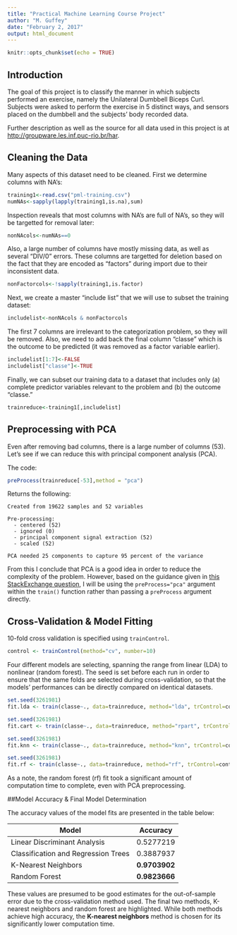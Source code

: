 ```yaml
---
title: "Practical Machine Learning Course Project"
author: "M. Guffey"
date: "February 2, 2017"
output: html_document
---
```


```r
knitr::opts_chunk$set(echo = TRUE)
```

## Introduction

The goal of this project is to classify the manner in which subjects performed an exercise, namely the Unilateral Dumbbell Biceps Curl. Subjects were asked to perform the exercise in 5 distinct ways, and sensors placed on the dumbbell and the subjects' body recorded data.

Further description as well as the source for all data used in this project is at <http://groupware.les.inf.puc-rio.br/har>.

## Cleaning the Data

Many aspects of this dataset need to be cleaned. First we determine columns with NA's:

```r
training1<-read.csv("pml-training.csv")
numNAs<-sapply(lapply(training1,is.na),sum)
```

Inspection reveals that most columns with NA's are full of NA's, so they will be targetted for removal later:

```r
nonNAcols<-numNAs==0
```

Also, a large number of columns have mostly missing data, as well as several "DIV/0" errors. These columns are targetted for deletion based on the fact that they are encoded as "factors" during import due to their inconsistent data.

```r
nonFactorcols<-!sapply(training1,is.factor)
```

Next, we create a master "include list" that we will use to subset the training dataset:

```r
includelist<-nonNAcols & nonFactorcols
```

The first 7 columns are irrelevant to the categorization problem, so they will be removed. Also, we need to add back the final column "classe" which is the outcome to be predicted (it was removed as a factor variable earlier).

```r
includelist[1:7]<-FALSE
includelist["classe"]<-TRUE
```

Finally, we can subset our training data to a dataset that includes only (a) complete predictor variables relevant to the problem and (b) the outcome "classe."

```r
trainreduce<-training1[,includelist]
```

## Preprocessing with PCA

Even after removing bad columns, there is a large number of columns (53). Let's see if we can reduce this with principal component analysis (PCA).

The code:
```r
preProcess(trainreduce[-53],method = "pca")
```

Returns the following:

~~~~
Created from 19622 samples and 52 variables

Pre-processing:
  - centered (52)
  - ignored (0)
  - principal component signal extraction (52)
  - scaled (52)

PCA needed 25 components to capture 95 percent of the variance
~~~~

From this I conclude that PCA is a good idea in order to reduce the complexity of the problem. However, based on the guidance given in [this StackExchange question](https://stats.stackexchange.com/questions/46216/pca-and-k-fold-cross-validation-in-caret-package-in-r), I will be using the `preProcess="pca"` argument within the `train()` function rather than passing a `preProcess` argument directly.

## Cross-Validation & Model Fitting

10-fold cross validation is specified using `trainControl`.

```r
control <- trainControl(method="cv", number=10)
```

Four different models are selecting, spanning the range from linear (LDA) to nonlinear (random forest). The seed is set before each run in order to ensure that the same folds are selected during cross-validation, so that the models' performances can be directly compared on identical datasets. 

```r
set.seed(3261981)
fit.lda <- train(classe~., data=trainreduce, method="lda", trControl=control, preProcess="pca")

set.seed(3261981)
fit.cart <- train(classe~., data=trainreduce, method="rpart", trControl=control, preProcess="pca")

set.seed(3261981)
fit.knn <- train(classe~., data=trainreduce, method="knn", trControl=control, preProcess="pca")

set.seed(3261981)
fit.rf <- train(classe~., data=trainreduce, method="rf", trControl=control, preProcess="pca")
```

As a note, the random forest (rf) fit took a significant amount of computation time to complete, even with PCA preprocessing. 

##Model Accuracy & Final Model Determination

The accuracy values of the model fits are presented in the table below:

| Model                               | Accuracy  |
|-------------------------------------|-----------|
| Linear Discriminant Analysis        | 0.5277219 |
| Classification and Regression Trees | 0.3887937 |
| K-Nearest Neighbors                 | **0.9703902** |
| Random Forest                       | **0.9823666** |

These values are presumed to be good estimates for the out-of-sample error due to the cross-validation method used. The final two methods, K-nearest neighbors and random forest are highlighted. While both methods achieve high accuracy, the **K-nearest neighbors** method is chosen for its significantly lower computation time.